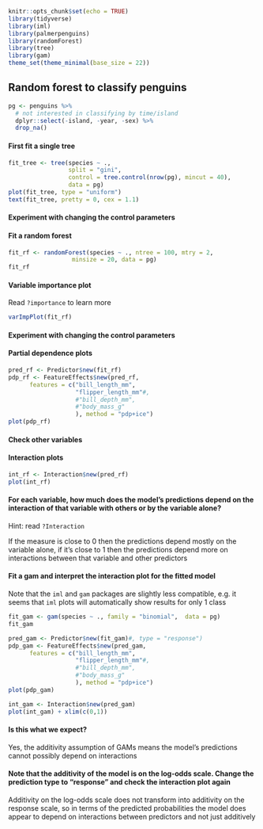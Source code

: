 
```r
knitr::opts_chunk$set(echo = TRUE)
library(tidyverse)  
library(iml)
library(palmerpenguins)  
library(randomForest)
library(tree)
library(gam)
theme_set(theme_minimal(base_size = 22))
```

## Random forest to classify penguins

```r
pg <- penguins %>%
  # not interested in classifying by time/island
  dplyr::select(-island, -year, -sex) %>%
  drop_na()
```

#### First fit a single tree

```r
fit_tree <- tree(species ~ .,
                 split = "gini",
                 control = tree.control(nrow(pg), mincut = 40),
                 data = pg)
plot(fit_tree, type = "uniform")
text(fit_tree, pretty = 0, cex = 1.1)
```

#### Experiment with changing the control parameters

#### Fit a random forest

```r
fit_rf <- randomForest(species ~ ., ntree = 100, mtry = 2,
                  minsize = 20, data = pg)
fit_rf
```

#### Variable importance plot

Read `?importance` to learn more

```r
varImpPlot(fit_rf)
```

#### Experiment with changing the control parameters

#### Partial dependence plots

```r
pred_rf <- Predictor$new(fit_rf)
pdp_rf <- FeatureEffects$new(pred_rf,
      features = c("bill_length_mm",
                   "flipper_length_mm"#,
                   #"bill_depth_mm",
                   #"body_mass_g"
                   ), method = "pdp+ice")
plot(pdp_rf) 
```

#### Check other variables

#### Interaction plots

```r
int_rf <- Interaction$new(pred_rf)
plot(int_rf)
```

#### For each variable, how much does the model's predictions depend on the interaction of that variable with others or by the variable alone?

Hint: read `?Interaction`

If the measure is close to 0 then the predictions depend mostly on the variable alone, if it's close to 1 then the predictions depend more on interactions between that variable and other predictors

#### Fit a gam and interpret the interaction plot for the fitted model

Note that the `iml` and `gam` packages are slightly less compatible, e.g. it seems that `iml` plots will automatically show results for only 1 class

```r
fit_gam <- gam(species ~ ., family = "binomial",  data = pg)
fit_gam
```


```r
pred_gam <- Predictor$new(fit_gam)#, type = "response")
pdp_gam <- FeatureEffects$new(pred_gam,
      features = c("bill_length_mm",
                   "flipper_length_mm"#,
                   #"bill_depth_mm",
                   #"body_mass_g"
                   ), method = "pdp+ice")
plot(pdp_gam) 
```

```r
int_gam <- Interaction$new(pred_gam)
plot(int_gam) + xlim(c(0,1))
```

#### Is this what we expect?

Yes, the additivity assumption of GAMs means the model's predictions cannot possibly depend on interactions

#### Note that the additivity of the model is on the log-odds scale. Change the prediction type to "response" and check the interaction plot again

Additivity on the log-odds scale does not transform into additivity on the response scale, so in terms of the predicted probabilities the model does appear to depend on interactions between predictors and not just additively


